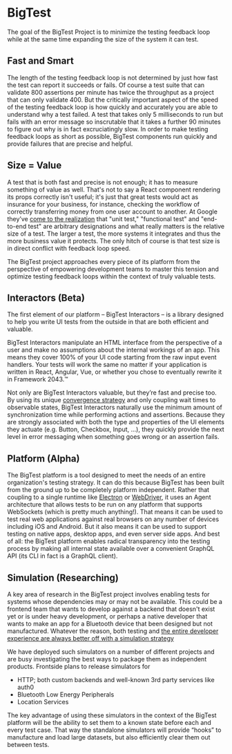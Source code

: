 # BigTest

The goal of the BigTest Project is to minimize the testing feedback loop while at the same time expanding the size of the system it can test.

## Fast and Smart

The length of the testing feedback loop is not determined by just how fast the test can report it succeeds or fails. Of course a test suite that can validate 800 assertions per minute has twice the throughput as a project that can only validate 400. But the critically important aspect of the speed of the testing feedback loop is how quickly and accurately you are able to understand why a test failed. A test that takes only 5 milliseconds to run but fails with an error message so inscrutable that it takes a further 90 minutes to figure out why is in fact excruciatingly slow. In order to make testing feedback loops as short as possible, BigTest components run quickly and provide failures that are precise and helpful.

## Size = Value

A test that is both fast and precise is not enough; it has to measure something of value as well. That's not to say a React component rendering its props correctly isn't useful; it's just that great tests would act as insurance for your business, for instance, checking the workflow of correctly transferring money from one user account to another. At Google they’ve [come to the realization][5] that "unit test," "functional test" and "end-to-end test" are arbitrary designations and what really matters is the relative size of a test. The larger a test, the more systems it integrates and thus the more business value it protects. The only hitch of course is that test size is in direct conflict with feedback loop speed.

The BigTest project approaches every piece of its platform from the perspective of empowering development teams to master this tension and optimize testing feedback loops within the context of truly valuable tests.

## Interactors (Beta)

The first element of our platform – BigTest Interactors – is a library designed to help you write UI tests from the outside in that are both efficient and valuable.

BigTest Interactors manipulate an HTML interface from the perspective of a user and make no assumptions about the internal workings of an app. This means they cover 100% of your UI code starting from the raw input event handlers. Your tests will work the same no matter if your application is written in React, Angular, Vue, or whether you chose to eventually rewrite it in Framework 2043.™

Not only are BigTest Interactors valuable, but they’re fast and precise too. By using its unique [convergence strategy][1] and only coupling wait times to observable states, BigTest Interactors naturally use the minimum amount of synchronization time while performing actions and assertions. Because they are strongly associated with both the type and properties of the UI elements they actuate (e.g. Button, Checkbox, Input, ...), they quickly provide the next level in error messaging when something goes wrong or an assertion fails.

## Platform (Alpha)

The BigTest platform is a tool designed to meet the needs of an entire organization's testing strategy. It can do this because BigTest has been built from the ground up to be completely platform independent. Rather that coupling to a single runtime like [Electron][2] or [WebDriver][3], it uses an Agent architecture that allows tests to be run on any platform that supports WebSockets (which is pretty much anything!). That means it can be used to test real web applications against real browsers on any number of devices including iOS and Android. But it also means it can be used to support testing on native apps, desktop apps, and even server side apps. And best of all: the BigTest platform enables radical transparency into the testing process by making all internal state available over a convenient GraphQL API (its CLI in fact is a GraphQL client).


## Simulation (Researching)
A key area of research in the BigTest project involves enabling tests for systems whose dependencies may or may not be available. This could be a frontend team that wants to develop against a backend that doesn't exist yet or is under heavy development, or perhaps a native developer that wants to make an app for a Bluetooth device that been designed but not manufactured. Whatever the reason, both testing and [the entire developer experience are always better off with a simulation strategy][4]

We have deployed such simulators on a number of different projects and are busy investigating the best ways to package them as independent products. Frontside plans to release simulators for

- HTTP; both custom backends and well-known 3rd party services like auth0
- Bluetooth Low Energy Peripherals
- Location Services

The key advantage of using these simulators in the context of the BigTest platform will be the ability to set them to a known state before each and every test case. That way the standalone simulators will provide “hooks” to manufacture and load large datasets, but also efficiently clear them out between tests.

[1]: https://frontside.com/blog/2020-07-16-the-lesson-of-bigtest-interactors/#the-convergence-strategy
[2]: https://www.electronjs.org
[3]: https://www.w3.org/TR/webdriver/
[4]: https://frontside.com/blog/2020-07-29-decoupling-teams-through-simulation/
[5]: https://testing.googleblog.com/2010/12/test-sizes.html
